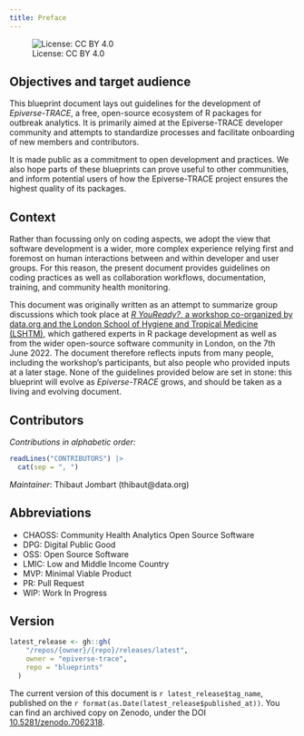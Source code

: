 ```yaml
---
title: Preface
---
```


![License: CC BY 4.0](figures/cc-by-logo.png)

## Objectives and target audience

This blueprint document lays out guidelines for the development of *Epiverse-TRACE*, a free, open-source ecosystem of R packages for outbreak analytics. It is primarily aimed at the Epiverse-TRACE developer community and attempts to standardize processes and facilitate onboarding of new members and contributors.

It is made public as a commitment to open development and practices. We also hope parts of these blueprints can prove useful to other communities, and inform potential users of how the Epiverse-TRACE project ensures the highest quality of its packages.

## Context

Rather than focussing only on coding aspects, we adopt the view that software development is a wider, more complex experience relying first and foremost on human interactions between and within developer and user groups. For this reason, the present document provides guidelines on coding practices as well as collaboration workflows, documentation, training, and community health monitoring.

This document was originally written as an attempt to summarize group discussions which took place at [*R YouReady?*, a workshop co-organized by data.org and the London School of Hygiene and Tropical Medicine (LSHTM)](https://data.org/news/placing-people-at-the-cornerstone-of-software-development/), which gathered experts in R package development as well as from the wider open-source software community in London, on the 7th June 2022. The document therefore reflects inputs from many people, including the workshop’s participants, but also people who provided inputs at a later stage. None of the guidelines provided below are set in stone: this blueprint will evolve as *Epiverse-TRACE* grows, and should be taken as a living and evolving document.

## Contributors

*Contributions in alphabetic order:*

```r
readLines("CONTRIBUTORS") |> 
  cat(sep = ", ")
```

*Maintainer*: Thibaut Jombart (thibaut@data.org)

## Abbreviations

* CHAOSS: Community Health Analytics Open Source Software
* DPG: Digital Public Good
* OSS: Open Source Software
* LMIC: Low and Middle Income Country
* MVP: Minimal Viable Product
* PR: Pull Request
* WIP: Work In Progress

## Version

```r
latest_release <- gh::gh(
    "/repos/{owner}/{repo}/releases/latest", 
    owner = "epiverse-trace", 
    repo = "blueprints"
  )
```

The current version of this document is `r latest_release$tag_name`, published
on the `r format(as.Date(latest_release$published_at))`.
You can find an archived copy on Zenodo, under the DOI
[10.5281/zenodo.7062318](https://doi.org/10.5281/zenodo.7062318).

